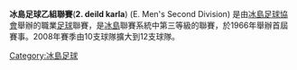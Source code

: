 {{Infobox football league
| logo       =
| pixels     =
| country    = {{ISL}}
| founded    = 1966
| teams      = 12
| promotion  = [[冰島甲組足球聯賽|冰島甲組足球聯賽]]
| relegation = [[冰島丙組足球聯賽|冰島丙組足球聯賽]]
| level     = 3
| domest_cup = 
| confed_cup =
| champions  = 
| most successful club = 
| season     =
| website    = 
| current    = 2014
}}

'''冰島足球乙組聯賽'''('''2. deild karla''') (E. Men's Second Division) 是由[[冰島足球協會|冰島足球協會]]舉辦的職業[[足球|足球]]聯賽，是[[冰島|冰島]]聯賽系統中第三等級的聯賽，於1966年舉辦首屆賽事。2008年賽季由10支球隊擴大到12支球隊。

{{冰島小作品}}
[[Category:冰島足球|Category:冰島足球]]